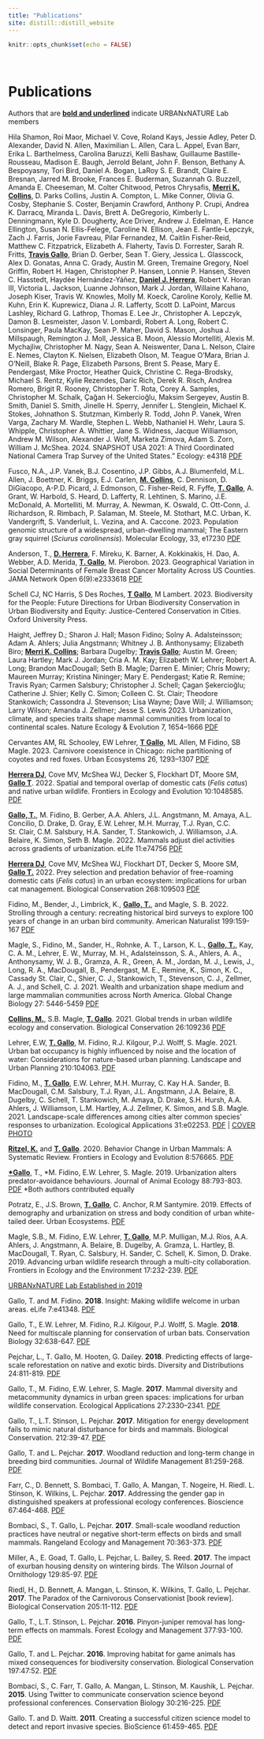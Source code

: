 ```yaml
---
title: "Publications"
site: distill::distill_website
---
```


```r
knitr::opts_chunk$set(echo = FALSE)
```

<style>
d-title, d-byline {
  display: none
}
</style>

<br>

# Publications

Authors that are <u>**bold and underlined**</u> indicate URBANxNATURE Lab members

Hila Shamon, Roi Maor,  Michael V. Cove,  Roland Kays,  Jessie Adley,  Peter D. Alexander,  David N. Allen,  Maximilian L. Allen,  Cara L. Appel,  Evan Barr,  Erika L. Barthelmess,  Carolina Baruzzi,  Kelli Bashaw,  Guillaume Bastille-Rousseau,  Madison E. Baugh,  Jerrold Belant,  John F. Benson,  Bethany A. Bespoyasny,  Tori Bird,  Daniel A. Bogan,  LaRoy S. E. Brandt,  Claire E. Bresnan,  Jarred M. Brooke,  Frances E. Buderman,  Suzannah G. Buzzell,  Amanda E. Cheeseman,  M. Colter Chitwood,  Petros Chrysafis,  <u>**Merri K. Collins**</u>,  D. Parks Collins,  Justin A. Compton,  L. Mike Conner,  Olivia G. Cosby,  Stephanie S. Coster,  Benjamin Crawford,  Anthony P. Crupi,  Andrea K. Darracq,  Miranda L. Davis,  Brett A. DeGregorio,  Kimberly L. Denningmann,  Kyle D. Dougherty,  Ace Driver,  Andrew J. Edelman,  E. Hance Ellington,  Susan N. Ellis-Felege,  Caroline N. Ellison,  Jean E. Fantle-Lepczyk,  Zach J. Farris,  Jorie Favreau,  Pilar Fernandez,  M. Caitlin Fisher-Reid,  Matthew C. Fitzpatrick,  Elizabeth A. Flaherty,  Tavis D. Forrester,  Sarah R. Fritts,  <u>**Travis Gallo**</u>,  Brian D. Gerber,  Sean T. Giery,  Jessica L. Glasscock,  Alex D. Gonatas,  Anna C. Grady,  Austin M. Green,  Tremaine Gregory,  Noel Griffin,  Robert H. Hagen,  Christopher P. Hansen,  Lonnie P. Hansen,  Steven C. Hasstedt,  Haydée Hernández-Yáñez,  <u>**Daniel J. Herrera**</u>,  Robert V. Horan III,  Victoria L. Jackson,  Luanne Johnson,  Mark J. Jordan,  Willaine Kahano,  Joseph Kiser,  Travis W. Knowles,  Molly M. Koeck,  Caroline Koroly,  Kellie M. Kuhn,  Erin K. Kuprewicz,  Diana J. R. Lafferty,  Scott D. LaPoint,  Marcus Lashley,  Richard G. Lathrop,  Thomas E. Lee Jr.,  Christopher A. Lepczyk,  Damon B. Lesmeister,  Jason V. Lombardi,  Robert A. Long,  Robert C. Lonsinger,  Paula MacKay,  Sean P. Maher,  David S. Mason,  Joshua J. Millspaugh,  Remington J. Moll,  Jessica B. Moon,  Alessio Mortelliti,  Alexis M. Mychajliw,  Christopher M. Nagy,  Sean A. Neiswenter,  Dana L. Nelson,  Claire E. Nemes,  Clayton K. Nielsen,  Elizabeth Olson,  M. Teague O'Mara,  Brian J. O'Neill,  Blake R. Page,  Elizabeth Parsons,  Brent S. Pease,  Mary E. Pendergast,  Mike Proctor,  Heather Quick,  Christine C. Rega-Brodsky,  Michael S. Rentz,  Kylie Rezendes,  Daric Rich,  Derek R. Risch,  Andrea Romero,  Brigit R. Rooney,  Christopher T. Rota,  Corey A. Samples,  Christopher M. Schalk,  Çağan H. Sekercioğlu,  Maksim Sergeyev,  Austin B. Smith,  Daniel S. Smith,  Jinelle H. Sperry,  Jennifer L. Stenglein,  Michael K. Stokes,  Johnathon S. Stutzman,  Kimberly R. Todd,  John P. Vanek,  Wren Varga,  Zachary M. Wardle,  Stephen L. Webb,  Nathaniel H. Wehr,  Laura S. Whipple,  Christopher A. Whittier,  Jane S. Widness,  Jacque Williamson,  Andrew M. Wilson,  Alexander J. Wolf,  Marketa Zimova,  Adam S. Zorn,  William J. McShea. 2024. SNAPSHOT USA 2021: A Third Coordinated National Camera Trap Survey of the United States.” Ecology: e4318 [PDF](publications/Ecology_2024_SNAPSHOT.pdf)

Fusco, N.A., J.P. Vanek, B.J. Cosentino, J.P. Gibbs, A.J. Blumenfeld, M.L. Allen, J. Boettner, K. Briggs, E.J. Carlen, <u>**M. Collins**</u>, C. Dennison, D. DiGiacopo, A-P.D. Picard, J. Edmonson, C. Fisher-Reid, R. Fyffe, <u>**T. Gallo**</u>, A. Grant, W. Harbold, S. Heard, D. Lafferty, R. Lehtinen, S. Marino, J.E. McDonald, A. Mortelliti, M. Murray, A. Newman, K. Oswald, C. Ott-Conn, J. Richardson, R. Rimbach, P. Salaman, M. Steele, M. Stothart, M.C. Urban, K. Vandergrift, S. Vanderluit, L. Vezina, and A. Caccone. 2023. Population genomic structure of a widespread, urban-dwelling mammal; The Eastern gray squirrel (*Sciurus carolinensis*). Molecular Ecology, 33, e17230 [PDF](publications/MolecularEcology_2023_Fusco.pdf)

Anderson, T., <u>**D. Herrera**</u>, F. Mireku, K. Barner, A. Kokkinakis, H. Dao, A. Webber, A.D. Merida, <u>**T. Gallo**</u>, M. Pierobon. 2023. Geographical Variation in Social Determinants of Female Breast Cancer Mortality Across US Counties. JAMA Network Open 6(9):e2333618 [PDF](publications/anderson_2023.pdf)

Schell CJ, NC Harris, S Des Roches, <u>**T Gallo**</u>, M Lambert. 2023. Biodiversity for the People: Future Directions for Urban Biodiversity Conservation in Urban Biodiversity and Equity: Justice-Centered Conservation in Cities. Oxford University Press.

Haight, Jeffrey D.; Sharon J. Hall; Mason Fidino; Solny A. Adalsteinsson; Adam A. Ahlers; Julia Angstmann; Whitney J. B. Anthonysamy; Elizabeth Biro; <u>**Merri K. Collins**</u>; Barbara Dugelby; <u>**Travis Gallo**</u>; Austin M. Green; Laura Hartley; Mark J. Jordan; Cria A. M. Kay; Elizabeth W. Lehrer; Robert A. Long; Brandon MacDougall; Seth B. Magle; Darren E. Minier; Chris Mowry; Maureen Murray; Kristina Nininger; Mary E. Pendergast; Katie R. Remine; Travis Ryan; Carmen Salsbury; Christopher J. Schell; Çagan Șekercioğlu; Catherine J. Shier; Kelly C. Simon; Colleen C. St. Clair; Theodore Stankowich; Cassondra J. Stevenson; Lisa Wayne; Dave Will; J. Williamson; Larry Wilson; Amanda J. Zellmer; Jesse S. Lewis 2023. Urbanization, climate, and species traits shape mammal communities from local to continental scales. Nature Ecology & Evolution 7, 1654–1666 [PDF](publications/Haight_et_al-2023-Nature_Ecology_&_Evolution.pdf)

Cervantes AM, RL Schooley, EW Lehrer, <u>**T Gallo**</u>, ML Allen, M Fidino, SB Magle. 2023. Carnivore coexistence in Chicago: niche partitioning of coyotes and red foxes. Urban Ecosystems 26, 1293–1307 [PDF](publications/Cervantes_etal_UE.pdf)

<u>**Herrera DJ**</u>, Cove MV, McShea WJ, Decker S, Flockhart DT, Moore SM, <u>**Gallo T**</u>. 2022. Spatial and temporal overlap of domestic cats (*Felis catus*) and native urban wildlife. Frontiers in Ecology and Evolution 10:1048585. [PDF](publications/Herrera_2022.pdf)

<u>**Gallo, T.**</u>, M. Fidino, B. Gerber, A.A. Ahlers, J.L. Angstmann, M. Amaya, A.L. Concilio, D. Drake, D. Gray, E.W. Lehrer, M.H. Murray, T.J. Ryan, C.C. St. Clair, C.M. Salsbury, H.A. Sander, T. Stankowich, J. Williamson, J.A. Belaire, K. Simon, Seth B. Magle. 2022. Mammals adjust diel activities across gradients of urbanization. eLife 11:e74756 [PDF](publications/elife-74756-v2.pdf)

<u>**Herrera DJ**</u>, Cove MV, McShea WJ, Flockhart DT, Decker S, Moore SM, <u>**Gallo T.**</u> 2022. Prey selection and predation behavior of free-roaming domestic cats (*Felis catus*) in an urban ecosystem: implications for urban cat management. Biological Conservation 268:109503 [PDF](publications/herrera_etal_2022_BiolCon.pdf)

Fidino, M., Bender, J., Limbrick, K., <u>**Gallo, T.**</u>, and Magle, S. B. 2022. Strolling through a century: recreating historical bird surveys to explore 100 years of change in an urban bird community. American Naturalist 199:159-167 [PDF](publications/Fidino_etal_StrollingThroughACentury.pdf)

Magle, S., Fidino, M., Sander, H., Rohnke, A. T., Larson, K. L., <u>**Gallo, T.**</u>, Kay, C. A. M., Lehrer, E. W., Murray, M. H., Adalsteinsson, S. A., Ahlers, A. A., Anthonysamy, W. J. B., Gramza, A. R., Green, A. M., Jordan, M. J., Lewis, J., Long, R. A., MacDougall, B., Pendergast, M. E., Remine, K., Simon, K. C., Cassady St. Clair, C., Shier, C. J., Stankowich, T., Stevenson, C. J., Zellmer, A. J., and Schell, C. J. 2021. Wealth and urbanization shape medium and large mammalian communities across North America. Global Change Biology 27: 5446-5459 [PDF](publications/Magle_2021_et_al_GCB_luxury.pdf)

<u>**Collins, M.**</u>, S.B. Magle, <u>**T. Gallo**</u>. 2021. Global trends in urban wildlife ecology and conservation. Biological Conservation 26:109236 [PDF](publications/Collins_Gallo_2021_BiolCons.pdf)

Lehrer, E.W, <u>**T. Gallo**</u>, M. Fidino, R.J. Kilgour, P.J. Wolff, S. Magle. 2021. Urban bat occupancy is highly influenced by noise and the location of water: Considerations for nature-based urban planning. Landscape and Urban Planning 210:104063. [PDF](publications/Lehrer_etal_2021_urban-bats.pdf)

Fidino, M., <u>**T. Gallo**</u>, E.W. Lehrer, M.H. Murray, C. Kay H.A. Sander, B. MacDougall, C.M. Salsbury, T.J. Ryan, J.L. Angstmann, J.A. Belaire, B. Dugelby, C. Schell, T. Stankowich, M. Amaya, D. Drake, S.H. Hursh, A.A. Ahlers, J. Williamson, L.M. Hartley, A.J. Zellmer, K. Simon, and S.B. Magle. 2021. Landscape-scale differences among cities alter common species’ responses to urbanization. Ecological Applications 31:e02253. [PDF](publications/fidino-et-al-occupancy-eap.pdf) | [COVER PHOTO](publications/eap.2292_coverphoto.pdf)

<u>**Ritzel, K.**</u> and <u>**T. Gallo**</u>. 2020. Behavior Change in Urban Mammals: A Systematic Review. Frontiers in Ecology and Evolution 8:576665. [PDF](publications/Ritzel_Gallo_2020_FrontEcolEvol.pdf)

<u>**\*Gallo**</u>, T., \*M. Fidino, E.W. Lehrer, S. Magle. 2019. Urbanization alters predator-avoidance behaviours. Journal of Animal Ecology 88:793-803. [PDF](publications/Gallo_et_al-2019-Journal_of_Animal_Ecology.pdf)  \*Both authors contributed equally

Potratz, E., J.S. Brown, <u>**T. Gallo**</u>, C. Anchor, R.M Santymire. 2019. Effects of demography and urbanization on stress and body condition of urban white-tailed deer. Urban Ecosystems. [PDF](publications/Potratz2019_Article_EffectsOfDemographyAndUrbaniza.pdf)

Magle, S.B., M. Fidino, E.W. Lehrer, <u>**T. Gallo**</u>, M.P. Mulligan, M.J. Ríos, A.A. Ahlers, J. Angstmann, A. Belaire, B. Dugelby, A. Gramza, L. Hartley, B. MacDougall, T. Ryan, C. Salsbury, H. Sander, C. Schell, K. Simon, D. Drake. 2019. Advancing urban wildlife research through a multi-city collaboration. Frontiers in Ecology and the Environment 17:232-239. [PDF](publications/Magle_etal_AdvancingUrbanWildlife.pdf)

<u>URBANxNATURE Lab Established in 2019</u>

Gallo, T. and M. Fidino. **2018**. Insight: Making wildlife welcome in urban areas. eLife 7:e41348. [PDF](publications/eLife.41348.pdf)

Gallo, T., E.W. Lehrer, M. Fidino, R.J. Kilgour, P.J. Wolff, S. Magle. **2018**. Need for multiscale planning for conservation of urban bats. Conservation Biology 32:638-647. [PDF](publications/Gallo_et_al-2018-Conservation_Biology.pdf)

Pejchar, L., T. Gallo, M. Hooten, G. Dailey. **2018**. Predicting effects of large-scale reforestation on native and exotic birds. Diversity and Distributions 24:811-819. [PDF](publications/pejchar_dd.pdf)

Gallo, T., M. Fidino, E.W. Lehrer, S. Magle. **2017**. Mammal diversity and metacommunity dynamics in urban green spaces: implications for urban wildlife conservation. Ecological Applications 27:2330–2341. [PDF](publications/galloetal_eap.pdf)

Gallo, T., L.T. Stinson, L. Pejchar. **2017**. Mitigation for energy development fails to mimic natural disturbance for birds and mammals. Biological Conservation. 212:39-47. [PDF](publications/Gallo_et_al_2017_biolcons.pdf)

Gallo, T. and L. Pejchar. **2017**. Woodland reduction and long-term change in breeding bird communities. Journal of Wildlife Management 81:259-268. [PDF](publications/gallo_jwmg.21188.pdf)

Farr, C., D. Bennett, S. Bombaci, T. Gallo, A. Mangan, T. Nogeire, H. Riedl. L. Stinson, K. Wilkins, L. Pejchar. **2017**. Addressing the gender gap in distinguished speakers at professional ecology conferences. Bioscience 67:464-468. [PDF](publications/Farr_etal_2017_BioScience.pdf)

Bombaci, S., T. Gallo, L. Pejchar. **2017**. Small-scale woodland reduction practices have neutral or negative short-term effects on birds and small mammals. Rangeland Ecology and Management 70:363-373. [PDF](publications/Bombaci_et_al_2017.pdf)

Miller, A., E. Goad, T. Gallo, L. Pejchar, L. Bailey, S. Reed. **2017**. The impact of exurban housing density on wintering birds. The Wilson Journal of Ornithology 129:85-97. [PDF](publications/Miller-et-al.-2017-Exurban-birds.pdf)

Riedl, H., D. Bennett, A. Mangan, L. Stinson, K. Wilkins, T. Gallo, L. Pejchar. **2017**. The Paradox of the Carnivorous Conservationist [book review]. Biological Conservation 205:11-112. [PDF](publications/Riedl-et-al-2016-book-review.pdf)

Gallo, T., L.T. Stinson, L. Pejchar. **2016**. Pinyon-juniper removal has long-term effects on mammals. Forest Ecology and Management 377:93-100. [PDF](publications/Gallo-et-al.-2016.pdf)

Gallo, T. and L. Pejchar. **2016**. Improving habitat for game animals has mixed consequences for biodiversity conservation. Biological Conservation 197:47:52. [PDF](publications/gallo_biocon_review.pdf)

Bombaci, S., C. Farr, T. Gallo, A. Mangan, L. Stinson, M. Kaushik, L. Pejchar. **2015**. Using Twitter to communicate conservation science beyond professional conferences. Conservation Biology 30:216-225. [PDF](publications/Bombaci_etal_2015_Twitter.pdf)

Gallo. T. and D. Waitt. **2011**. Creating a successful citizen science model to detect and report invasive species. BioScience 61:459-465. [PDF](publications/Gallo_2011_Bioscience.pdf)

